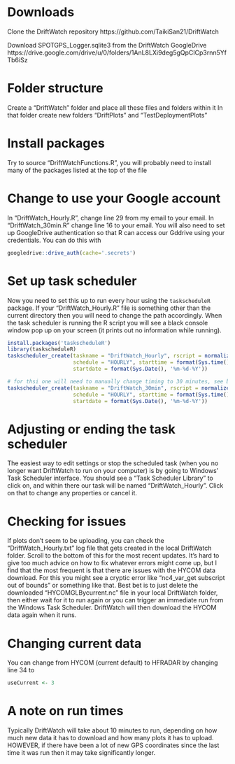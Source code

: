 # Downloads

Clone the DriftWatch repository https://github.com/TaikiSan21/DriftWatch

Download SPOTGPS_Logger.sqlite3 from the DriftWatch GoogleDrive
https://drive.google.com/drive/u/0/folders/1AnL8LXi9deg5gQpCICp3rnn5YfTb6iSz

# Folder structure
Create a "DriftWatch" folder and place all these files and folders within it
In that folder create new folders "DriftPlots" and "TestDeploymentPlots"

# Install packages

Try to source "DriftWatchFunctions.R", you will probably need to install many of the packages
listed at the top of the file

# Change to use your Google account

In "DriftWatch_Hourly.R", change line 29 from my email to your email.
In "DriftWatch_30min.R" change line 16 to your email.
You will also need to set up GoogleDrive authentication so that R
can access our Gddrive using your credentials. You can do this with

```r
googledrive::drive_auth(cache='.secrets')
```

# Set up task scheduler

Now you need to set this up to run every hour using the `taskscheduleR` package. If your
"DriftWatch_Hourly.R" file is something other than the current directory then you will need
to change the path accordingly. When the task scheduler is running the R script you will see
a black console window pop up on your screen (it prints out no information while running).

```r
install.packages('taskscheduleR')
library(taskscheduleR)
taskscheduler_create(taskname = "DriftWatch_Hourly", rscript = normalizePath('DriftWatch_Hourly.R'), 
                     schedule = "HOURLY", starttime = format(Sys.time() + 62, "%H:%M"),
                     startdate = format(Sys.Date(), '%m-%d-%Y'))

# for thsi one will need to manually change timing to 30 minutes, see below comment on adjusting
taskscheduler_create(taskname = "DriftWatch_30min", rscript = normalizePath('DriftWatch_30min.R'), 
                     schedule = "HOURLY", starttime = format(Sys.time() + 62, "%H:%M"),
                     startdate = format(Sys.Date(), '%m-%d-%Y'))


```

# Adjusting or ending the task scheduler

The easiest way to edit settings or stop the scheduled task (when you no longer want DriftWatch to
run on your computer) is by going to Windows' Task Scheduler interface. You should see a "Task Scheduler Library"
to click on, and within there our task will be named "DriftWatch_Hourly". Click on that to change any properties
or cancel it.

# Checking for issues

If plots don't seem to be uploading, you can check the "DriftWatch_Hourly.txt" log file that gets created in the
local DriftWatch folder. Scroll to the bottom of this for the most recent updates. It's hard to give 
too much advice on how to fix whatever errors might come up, but I find that the most frequent is that there are
issues with the HYCOM data download. For this you might see a cryptic error like "nc4_var_get subscript out of bounds"
or something like that. Best bet is to just delete the downloaded "HYCOMGLBycurrent.nc" file in your local DriftWatch folder,
then either wait for it to run again or you can trigger an immediate run from the Windows Task Scheduler. DriftWatch will then
download the HYCOM data again when it runs.

# Changing current data

You can change from HYCOM (current default) to HFRADAR by changing line 34 to

```r
useCurrent <- 3
```

# A note on run times

Typically DriftWatch will take about 10 minutes to run, depending on how much new data it has to
download and how many plots it has to upload. HOWEVER, if there have been a lot of new GPS coordinates
since the last time it was run then it may take significantly longer.